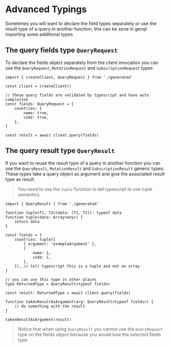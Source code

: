 # Advanced Typings

Sometimes you will want to declare the field types separately or use the result type of a query in another function, this can be sone in genql importing some additional types

## The query fields type `QueryRequest`

To declare the fields object separately from the client invocation you can use the `QueryRequest`, `MutationRequest` and `SubscriptionRequest` types

```tsx
import { createClient, QueryRequest } from './generated'

const client = createClient()

// these query fields are validated by typescript and have auto completion
const fields: QueryRequest = {
    countries: {
        name: true,
        code: true,
    },
}

const result = await client.query(fields)
```

## The query result type `QueryResult`

If you want to reuse the result type of a query in another function you can use the `QueryResult`, `MutationResult` and `SubscriptionResult` generic types.
These types take a query object as argument and give the associated result type as result.

> You need to use the `tuple` function to tell typescript to use tuple semantics

```tsx
import { QueryResult } from './generated'

function tuple<T1, T2>(data: [T1, T2]): typeof data
function tuple(data: Array<any>) {
    return data
}

const fields = {
    countries: tuple([
        { argument: 'exampleArgument' },
        {
            name: 1,
            code: 1,
        },
    ]), // tell typescript this is a tuple and not an array
}

// you can use this type in other places
type ReturnedType = QueryResult<typeof fields>

const result: ReturnedType = await client.query(fields)

function takesResultAsArgument(arg: QueryResult<typeof fields>) {
    // do something with the result
}

takesResultAsArgument(result)
```

> Notice that when using `QueryResult` you cannot use the `QueryRequest` type on the fields object because you would lose the selected fields type
